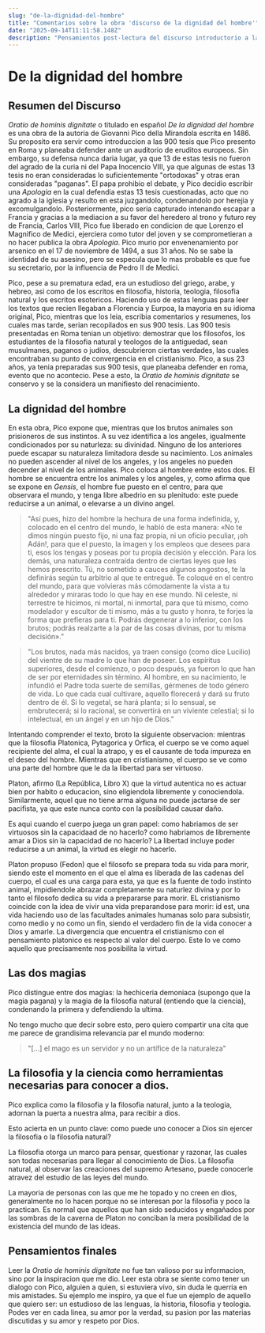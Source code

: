 ```yaml
---
slug: "de-la-dignidad-del-hombre"
title: "Comentarios sobre la obra 'discurso de la dignidad del hombre'"
date: "2025-09-14T11:11:58.148Z"
description: "Pensamientos post-lectura del discurso introductorio a las 900 tesis de Pico Della Mirandola"
---
```


# De la dignidad del hombre

## Resumen del Discurso
_Oratio de hominis dignitate_ o titulado en español _De la dignidad del hombre_ es una obra de la autoria de Giovanni Pico della Mirandola escrita en 1486. Su proposito era servir como introduccion a las 900 tesis que Pico presento en Roma y planeaba defender ante un auditorio de eruditos europeos.
Sin embargo, su defensa nunca daria lugar, ya que 13 de estas tesis no fueron del agrado de la curia ni del Papa Inocencio VIII, ya que algunas de estas 13 tesis no eran consideradas lo suficientemente "ortodoxas" y otras eran consideradas "paganas". El papa prohibio el debate, y Pico decidio escribir una _Apologia_ en la cual defendia estas 13 tesis cuestionadas, acto que no agrado a la iglesia y resulto en esta juzgandolo, condenandolo por herejia y excomulgandolo. Posteriormente, pico seria capturado intenando escapar a Francia y gracias a la mediacion a su favor del heredero al trono y futuro rey de Francia, Carlos VIII, Pico fue liberado en condicion de que Lorenzo el Magnifico de Medici, ejerciera como tutor del joven y se comprometieran a no hacer publica la obra _Apologia_. Pico murio por envenenamiento por arsenico en el 17 de noviembre de 1494, a sus 31 años. No se sabe la identidad de su asesino, pero se especula que lo mas probable es que fue su secretario, por la influencia de Pedro II de Medici. 

Pico, pese a su prematura edad, era un estudioso del griego, arabe, y hebreo, asi como de los escritos en filosofia, historia, teologia, filosofia natural y los escritos esotericos. 
Haciendo uso de estas lenguas para leer los textos que recien llegaban a Florencia y Eurpoa, la mayoria en su idioma original, Pico, mientras que los leia, escribia comentarios y resumenes, los cuales mas tarde, serian recopilados en sus 900 tesis. Las 900 tesis presentadas en Roma tenian un objetivo: demostrar que los filosofos, los estudiantes de la filosofia natural y teologos de la antiguedad, sean musulmanes, paganos o judios, descubrieron ciertas verdades, las cuales encontraban su punto de convergencia en el cristianismo. 
Pico, a sus 23 años, ya tenia preparadas sus 900 tesis, que planeaba defender en roma, evento que no acontecio. Pese a esto, la _Oratio de hominis dignitate_ se conservo y se la considera un manifiesto del renacimiento. 

## La dignidad del hombre
En esta obra, Pico expone que, mientras que los brutos animales son prisioneros de sus instintos. A su vez identifica a los angeles, igualmente condicionados por su naturleza: su divinidad. Ninguno de los anteriores puede escapar su naturaleza limitadora desde su nacimiento. Los animales no pueden ascender al nivel de los angeles, y los angeles no pueden decender al nivel de los animales. Pico coloca al hombre entre estos dos. El hombre se encuentra entre los animales y los angeles, y, como afirma que se expone en _Gensis_, el hombre fue puesto en el centro, para que observara el mundo, y tenga libre albedrio en su plenitudo: este puede reducirse a un animal, o elevarse a un divino angel.

> "Así pues, hizo del hombre la hechura de una forma indefinida, y, colocado en el centro del mundo, le habló de esta manera: «No te dimos ningún puesto fijo, ni una faz propia, ni un oficio peculiar, ¡oh Adán!, para que el puesto, la imagen y los empleos que desees para ti, esos los tengas y poseas por tu propia decisión y elección. Para los demás, una naturaleza contraída dentro de ciertas leyes que les hemos prescrito. Tú, no sometido a cauces algunos angostos, te la definirás según tu arbitrio al que te entregué. Te coloqué en el centro del mundo, para que volvieras más cómodamente la vista a tu alrededor y miraras todo lo que hay en ese mundo. Ni celeste, ni terrestre te hicimos, ni mortal, ni inmortal, para que tú mismo, como modelador y escultor de ti mismo, más a tu gusto y honra, te forjes la forma que prefieras para ti. Podrás degenerar a lo inferior, con los brutos; podrás realzarte a la par de las cosas divinas, por tu misma decisión»."

> "Los brutos, nada más nacidos, ya traen consigo (como dice Lucilio) del vientre de su madre lo que han de poseer. Los espíritus superiores, desde el comienzo, o poco después, ya fueron lo que han de ser por eternidades sin término. Al hombre, en su nacimiento, le infundió el Padre toda suerte de semillas, gérmenes de todo género de vida. Lo que cada cual cultivare, aquello florecerá y dará su fruto dentro de él. Si lo vegetal, se hará planta; si lo sensual, se embrutecerá; si lo racional, se convertirá en un viviente celestial; si lo intelectual, en un ángel y en un hijo de Dios."

Intentando comprender el texto, broto la siguiente observacion: mientras que la filosofia Platonica, Pytagorica y Orfica, el cuerpo se ve como aquel recipiente del alma, el cual la atrapo, y es el causante de toda impureza en el deseo del hombre. Mientras que en cristianismo, el cuerpo se ve como una parte del hombre que le da la libertad para ser virtuoso.

Platon, afirmo (La República, Libro X) que la virtud autentica no es actuar bien por habito o educacion, sino eligiendola libremente y conociendola. Similarmente, aquel que no tiene arma alguna no puede jactarse de ser pacifista, ya que este nunca conto con la posibilidad causar daño.

Es aqui cuando el cuerpo juega un gran papel: como habriamos de ser virtuosos sin la capacidaad de no hacerlo? como habriamos de libremente amar a Dios sin la capacidad de no hacerlo? La libertad incluye poder reducirse a un animal, la virtud es elegir no hacerlo.

Platon propuso (Fedon) que el filosofo se prepara toda su vida para morir, siendo este el momento en el que el alma es liberada de las cadenas del cuerpo, el cual es una carga para esta, ya que es la fuente de todo instinto animal, impidiendole abrazar completamente su naturlez divina y por lo tanto el filosofo dedica su vida a prepararse para morir.
EL cristianismo coincide con la idea de vivir una vida preparandose para morir: id est, una vida haciendo uso de las facultades animales humanas solo para subsistir, como medio y no como un fin, siendo el verdadero fin de la vida conocer a Dios y amarle. La divergencia que encuentra el cristianismo con el pensamiento platonico es respecto al valor del cuerpo. Este lo ve como aquello que precisamente nos posibilita la virtud.

## Las dos magias

Pico distingue entre dos magias: la hechiceria demoniaca (supongo que la magia pagana) y la magia de la filosofia natural (entiendo que la ciencia), condenando la primera y defendiendo la ultima.

No tengo mucho que decir sobre esto, pero quiero compartir una cita que me parece de grandisima relevancia par el mundo moderno:
> "[...] el mago es un servidor y no un artífice de la naturaleza"

## La filosofia y la ciencia como herramientas necesarias para conocer a dios.

Pico explica como la filosofia y la filosofia natural, junto a la teologia, adornan la puerta a nuestra alma, para recibir a dios.

Esto acierta en un punto clave: como puede uno conocer a Dios sin ejercer la filosofia o la filosofia natural?

La filosofia otorga un marco para pensar, questionar y razonar, las cuales son todas necesarias para llegar al conocimiento de Dios. 
La filosofia natural, al observar las creaciones del supremo Artesano, puede conocerle atravez del estudio de las leyes del mundo.

La mayoria de personas con las que me he topado y no creen en dios, generalmente no lo hacen porque no se interesan por la filosofia y poco la practican.
Es normal que aquellos que han sido seducidos y engañados por las sombras de la caverna de Platon no conciban la mera posibilidad de la existencia del mundo de las ideas.

## Pensamientos finales
Leer la _Oratio de hominis dignitate_ no fue tan valioso por su informacion, sino por la inspiracion que me dio.
Leer esta obra se siente como tener un dialogo con Pico, alguien a quien, si estuviera vivo, sin duda le querria en mis amistades.
Su ejemplo me inspiro, ya que el fue un ejemplo de aquello que quiero ser: un estudioso de las lenguas, la historia, filosofia y teologia.
Podes ver en cada linea, su amor por la verdad, su pasion por las materias discutidas y su amor y respeto por Dios.
